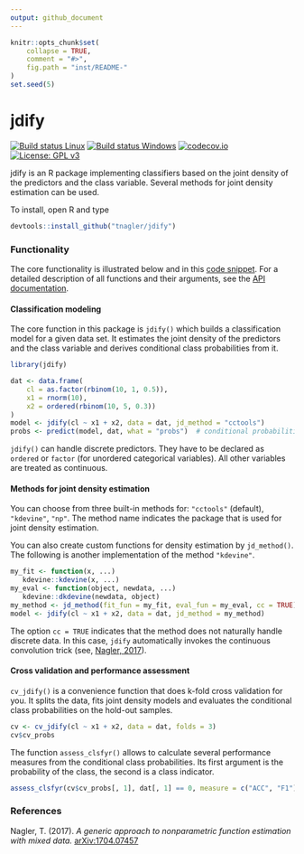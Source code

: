 ```yaml
---
output: github_document
---
```


```r
knitr::opts_chunk$set(
    collapse = TRUE,
    comment = "#>",
    fig.path = "inst/README-"
)
set.seed(5)
```

# jdify

[![Build status Linux](https://travis-ci.org/tnagler/jdify.svg?branch=master)](https://travis-ci.org/tnagler/jdify)
[![Build status Windows](https://ci.appveyor.com/api/projects/status/github/tnagler/jdify?branch=master&svg=true)](https://ci.appveyor.com/project/tnagler/jdify)
[![codecov.io](https://codecov.io/github/tnagler/jdify/coverage.svg?branch=master)](https://codecov.io/github/tnagler/jdify?branch=master)
[![License: GPL v3](https://img.shields.io/badge/License-GPL%20v3-blue.svg)](http://www.gnu.org/licenses/gpl-3.0)

jdify is an R package implementing classifiers based on the joint density of 
the predictors and the class variable. Several methods for joint density estimation
can be used.

To install, open R and type
``` r
devtools::install_github("tnagler/jdify")
```

### Functionality

The core functionality is illustrated below and in this [code snippet](https://gist.github.com/tnagler/843f5c658e1139ff669d33614cc727e6). For 
a detailed description of all functions and their arguments, see the 
[API documentation](https://tnagler.github.io/jdify/reference/index.html).

#### Classification modeling

The core function in this package is `jdify()` which builds a classification
model for a given data set. It estimates the joint density of the predictors
and the class variable and derives conditional class probabilities from it.
```r
library(jdify)
```

```r
dat <- data.frame(
    cl = as.factor(rbinom(10, 1, 0.5)),
    x1 = rnorm(10),
    x2 = ordered(rbinom(10, 5, 0.3))
)
model <- jdify(cl ~ x1 + x2, data = dat, jd_method = "cctools")
probs <- predict(model, dat, what = "probs")  # conditional probabilities
```


`jdify()` can handle discrete predictors. They have to be declared as `ordered` or 
`factor` (for unordered categorical variables). All other variables are treated
as continuous.

#### Methods for joint density estimation

You can choose from three built-in methods for: `"cctools"` (default), 
`"kdevine"`, `"np"`. The method name indicates the package that is used for
joint density estimation.  

You can also create custom functions for density estimation by `jd_method()`. 
The following is another implementation of the method `"kdevine"`.

```r
my_fit <- function(x, ...)
   kdevine::kdevine(x, ...)
my_eval <- function(object, newdata, ...)
   kdevine::dkdevine(newdata, object)
my_method <- jd_method(fit_fun = my_fit, eval_fun = my_eval, cc = TRUE)
model <- jdify(cl ~ x1 + x2, data = dat, jd_method = my_method)
```

The option `cc = TRUE` indicates that the method does not naturally handle 
discrete data. In this case, `jdify` automatically invokes the continuous
convolution trick (see, [Nagler, 2017](https://arxiv.org/abs/1704.07457)).

#### Cross validation and performance assessment

`cv_jdify()` is a convenience function that does k-fold cross validation for 
you. It splits the data, fits joint density models and evaluates the conditional
class probabilities on the hold-out samples.

```r
cv <- cv_jdify(cl ~ x1 + x2, data = dat, folds = 3)
cv$cv_probs
```
The function `assess_clsfyr()` allows to calculate several performance measures
from the conditional class probabilities. Its first argument is the probability
of the class, the second is a class indicator. 
```r
assess_clsfyr(cv$cv_probs[, 1], dat[, 1] == 0, measure = c("ACC", "F1"))
```


### References 

Nagler, T. (2017). 
*A generic approach to nonparametric function estimation with mixed data.*
[arXiv:1704.07457](https://arxiv.org/abs/1704.07457)


